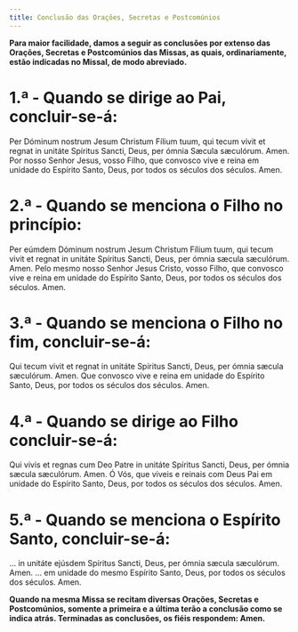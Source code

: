 ```yaml
---
title: Conclusão das Orações, Secretas e Postcomúnios
---
```


**Para maior facilidade, damos a seguir as conclusões por extenso das Orações, Secretas e Postcomúnios das Missas, as quais, ordinariamente, estão indicadas no Missal, de modo abreviado.**

# 1.ª - Quando se dirige ao Pai, concluir-se-á:

<div class="side-by-side not-content">
  <span>
    Per Dóminum nostrum Jesum Christum Fílium tuum, qui tecum vivit et regnat in
    unitáte Spíritus Sancti, Deus, per ómnia Sæcula sæculórum. Amen.
  </span>
  <span>
    Por nosso Senhor Jesus, vosso Filho, que convosco vive e reina em unidade do
    Espírito Santo, Deus, por todos os séculos dos séculos. Amen.
  </span>
</div>

# 2.ª - Quando se menciona o Filho no princípio:

<div class="side-by-side not-content">
  <span>
    Per eúmdem Dóminum nostrum Jesum Christum Fílium tuum, qui tecum vivit et
    regnat in unitáte Spíritus Sancti, Deus, per ómnia sæcula sæculórum. Amen.
  </span>
  <span>
    Pelo mesmo nosso Senhor Jesus Cristo, vosso Filho, que convosco vive e reina
    em unidade do Espírito Santo, Deus, por todos os séculos dos séculos. Amen.
  </span>
</div>

# 3.ª - Quando se menciona o Filho no fim, concluir-se-á:

<div class="side-by-side not-content">
  <span>
    Qui tecum vivit et regnat in unitáte Spíritus Sancti, Deus, per ómnia sæcula
    sæculórum. Amen.
  </span>
  <span>
    Que convosco vive e reina em unidade do Espírito Santo, Deus, por todos os
    séculos dos séculos. Amen.
  </span>
</div>

# 4.ª - Quando se dirige ao Filho concluir-se-á:

<div class="side-by-side not-content">
  <span>
    Qui vivis et regnas cum Deo Patre in unitáte Spíritus Sancti, Deus, per
    ómnia sæcula sæculórum. Amen.
  </span>
  <span>
    Ó Vós, que viveis e reinais com Deus Pai em unidade do Espírito Santo, Deus,
    por todos os séculos dos séculos. Amen.
  </span>
</div>

# 5.ª - Quando se menciona o Espírito Santo, concluir-se-á:

<div class="side-by-side not-content">
  <span>
    ... in unitáte ejúsdem Spíritus Sancti, Deus, per ómnia sæcula sæculórum.
    Amen.
  </span>
  <span>
    ... em unidade do mesmo Espírito Santo, Deus, por todos os séculos dos
    séculos. Amen.
  </span>
</div>

**Quando na mesma Missa se recitam diversas Orações, Secretas e Postcomúnios, somente a primeira e a última terão a conclusão como se indica atrás. Terminadas as conclusões, os fiéis respondem: Amen.**
